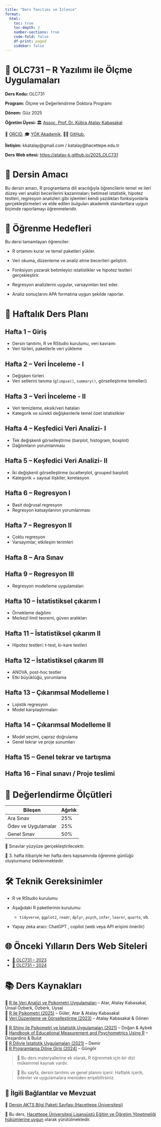 ```yaml
---
title: "Ders Tanıtımı ve İzlence"
format:
  html:
    toc: true
    toc-depth: 2
    number-sections: true
    code-fold: false
    df-print: paged
    sidebar: false
---
```


# 📘 OLC731 – R Yazılımı ile Ölçme Uygulamaları {.unnumbered}

**Ders Kodu:** OLC731

**Program:** Ölçme ve Değerlendirme Doktora Programı

**Dönem:** Güz 2025

**Öğretim Üyesi:** 🏛 [Assoc. Prof. Dr. Kübra Atalay Kabasakal](https://avesis.hacettepe.edu.tr/katalay)

🧭 [ORCID](https://orcid.org/0000-0002-3580-5568), 🎓 [YÖK Akademik](https://akademik.yok.gov.tr/AkademikArama/view/viewAuthor.jsp), 🧑‍💻 [GitHub](https://atalay-k.github.io/),

**İletişim:** kkatalay\@gmail.com / katalay\@hacettepe.edu.tr

**Ders Web sitesi:** <https://atalay-k.github.io/2025_OLC731>

# 🎯 Dersin Amacı

Bu dersin amacı, R programlama dili aracılığıyla öğrencilerin temel ve ileri düzey veri analizi becerilerini kazanmaları; betimsel istatistik, hipotez testleri, regresyon analizleri gibi işlemleri kendi yazdıkları fonksiyonlarla gerçekleştirmeleri ve elde edilen bulguları akademik standartlara uygun biçimde raporlamayı öğrenmeleridir.

# 🧠 Öğrenme Hedefleri

Bu dersi tamamlayan öğrenciler:

-   R ortamını kurar ve temel paketleri yükler.

-   Veri okuma, düzenleme ve analiz etme becerileri geliştirir.

-   Fonksiyon yazarak betimleyici istatistikler ve hipotez testleri gerçekleştirir.

-   Regresyon analizlerini uygular, varsayımları test eder.

-   Analiz sonuçlarını APA formatına uygun şekilde raporlar.

# 📅 Haftalık Ders Planı

## Hafta 1 – Giriş

-   Dersin tanıtımı, R ve RStudio kurulumu, veri kavramı
-   Veri türleri, paketlerle veri yükleme

## Hafta 2 – Veri İnceleme - I

-   Değişken türleri
-   Veri setlerini tanıma (`glimpse()`, `summary()`, görselleştirme temelleri)

## Hafta 3 – Veri İnceleme - II

-   Veri temizleme, eksik/veri hataları\
-   Kategorik ve sürekli  değişkenlerle temel özet istatistikler

## Hafta 4 – Keşfedici Veri Analizi- I

-   Tek değişkenli görselleştirme (barplot, histogram, boxplot)\
-   Dağılımların yorumlanması

## Hafta 5 – Keşfedici Veri Analizi- II

-   İki değişkenli görselleştirme (scatterplot, grouped barplot)\
-   Kategorik + sayısal ilişkiler, korelasyon

## Hafta 6 – Regresyon I

-   Basit doğrusal regresyon\
-   Regresyon katsayılarının yorumlanması

## Hafta 7 – Regresyon II

-   Çoklu regresyon\
-   Varsayımlar, etkileşim terimleri

## Hafta 8 – Ara Sınav

## Hafta 9 – Regresyon III

-   Regresyon modelleme uygulamaları

## Hafta 10 – İstatistiksel çıkarım I

-   Örnekleme dağılımı
-   Merkezî limit teoremi, güven aralıkları

## Hafta 11 – İstatistiksel çıkarım II

-   Hipotez testleri: t-test, ki-kare testleri

## Hafta 12 – İstatistiksel çıkarım III

-   ANOVA, post-hoc testler
-   Etki büyüklüğü, yorumlama

## Hafta 13 – Çıkarımsal Modelleme I

-   Lojistik regresyon
-   Model karşılaştırmaları

## Hafta 14 – Çıkarımsal Modelleme II

-   Model seçimi, çapraz doğrulama
-   Genel tekrar ve proje sunumları

## Hafta 15 – Genel tekrar ve tartışma

## Hafta 16 – Final sınavı / Proje teslimi

# 📝 Değerlendirme Ölçütleri

| Bileşen             | Ağırlık |
|---------------------|---------|
| Ara Sınav           | 25%     |
| Ödev ve Uygulamalar | 25%     |
| Genel Sınav         | 50%     |

📌 Sınavlar yüzyüze gerçekleştirilecektir.

📌 3. hafta itibariyle her hafta ders kapsamında öğrenme günlüğü oluşturmanız beklenmektedir.

# 🛠️ Teknik Gereksinimler

-   R ve RStudio kurulumu

-   Aşağıdaki R paketlerinin kurulumu:

    -   `tidyverse`, `ggplot2`, `readr`, `dplyr`, `psych`, `infer`, `learnr`, `quarto`, vb.

-   Yapay zeka aracı: ChatGPT , copilot (web veya API erişimi önerilir)

# 🌐 Önceki Yılların Ders Web Siteleri

-   [📘 OLC731 – 2023](https://atalay-k.github.io/OLC731/)\
-   [📘 OLC731 – 2024](https://atalay-k.github.io/2024_OLC731/)

# 📚 Ders Kaynakları

🔗 [R ile Veri Analizi ve Psikometri Uygulamaları](https://pegem.net/urun/R-ile-Veri-Analizi-ve-Psikometri-Uygulamalari/60801) – Atar, Atalay Kabasakal, Ünsal Özberk, Özberk, Uysal\
🔗 [R ile Psikometri (2025)](https://ekitap02.pegem.net/) – Güler, Atar & Atalay Kabasakal\
🔗 [Veri Düzenleme ve Görselleştirme (2023)](https://kitap.epodder.org/veri-duzenleme-ve-gorsellestirme/) – Atalay Kabasakal & Gönen

🔗 [R Shiny ile Psikometri ve İstatistik Uygulamaları (2021)](https://ekitap01.pegem.net/) – Doğan & Aybek\
🔗 [Handbook of Educational Measurement and Psychometrics Using R](https://www.routledge.com/Handbook-of-Educational-Measurement-and-Psychometrics-Using-R/Desjardins-Bulut/p/book/9780367734671) – Desjardins & Bulut\
🔗 [R Diliyle İstatistik Uygulamaları (2021)](https://pegem.net/urun/R-Diliyle-Istatistik-Uygulamalari/61912) – Demir\
🔗 [R Programlama Diline Giriş (2024)](https://kitap.epodder.org/r-programlama-dili/) – Güngör

> 📌 Bu ders materyallerine ek olarak, R öğrenmek için bir dizi mükemmel kaynak vardır.

> 📌 Bu sayfa, dersin tanıtımı ve genel planını içerir. Haftalık içerik, ödevler ve uygulamalara menüden erişebilirsiniz.

## 🔗 İlgili Bağlantılar ve Mevzuat

📄 [Dersin AKTS Bilgi Paketi Sayfası (Hacettepe Üniversitesi)](https://akts.hacettepe.edu.tr/ders_detay.php?ders_ref=DRSTNM_0000000000000000000018497&ders_kod=OLC731&zs_link=2&prg_kod=21134&submenuheader=2)

📜 Bu ders, [Hacettepe Üniversitesi Lisansüstü Eğitim ve Öğretim Yönetmeliği hükümlerine uygun](https://www.mevzuat.gov.tr/mevzuat?MevzuatNo=23066&MevzuatTur=8&MevzuatTertip=5) olarak yürütülmektedir.
